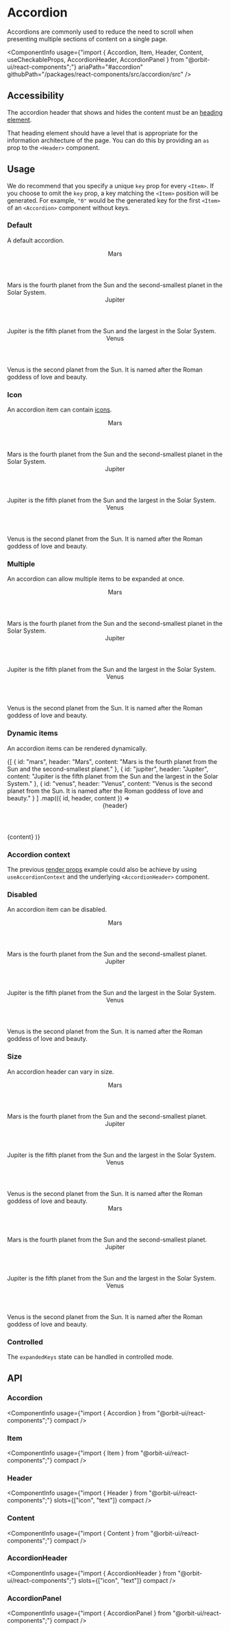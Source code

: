 
<Meta
    title="Components/Accordion"
    id="accordion"
/>

# Accordion

<Tagline>Accordions are commonly used to reduce the need to scroll when presenting multiple sections of content on a single page.</Tagline>

<ComponentInfo
    usage={"import { Accordion, Item, Header, Content, useCheckableProps, AccordionHeader, AccordionPanel } from \"@orbit-ui/react-components\";"}
    ariaPath="#accordion"
    githubPath="/packages/react-components/src/accordion/src"
/>

## Accessibility

The accordion header that shows and hides the content must be an [heading element](https://developer.mozilla.org/en-US/docs/Web/HTML/Element/Heading_Elements).

That heading element should have a level that is appropriate for the information architecture of the page. You can do this by providing an `as` prop to the `<Header>` component.

## Usage

We do recommend that you specify a unique `key` prop for every `<Item>`. If you choose to omit the `key` prop, a key matching the `<Item>` position will be generated. For example, `"0"` would be the generated key for the first `<Item>` of an `<Accordion>` component without keys.

### Default

A default accordion.

<Preview>
    <Story name="default">
        <Accordion>
            <Item key="mars">
                <Header as="h3">Mars</Header>
                <Content>Mars is the fourth planet from the Sun and the second-smallest planet in the Solar System.</Content>
            </Item>
            <Item key="jupiter">
                <Header as="h3">Jupiter</Header>
                <Content>Jupiter is the fifth planet from the Sun and the largest in the Solar System.</Content>
            </Item>
            <Item key="venus">
                <Header as="h3">Venus</Header>
                <Content>Venus is the second planet from the Sun. It is named after the Roman goddess of love and beauty.</Content>
            </Item>
        </Accordion>
    </Story>
</Preview>

### Icon

An accordion item can contain [icons](?path=/docs/icon-gallery--page).

<Preview>
    <Story name="icon">
        <Accordion>
            <Item key="mars">
                <Header as="h3">
                    <NotificationIcon />
                    <Text>Mars</Text>
                </Header>
                <Content>Mars is the fourth planet from the Sun and the second-smallest planet in the Solar System.</Content>
            </Item>
            <Item key="jupiter">
                <Header as="h3">
                    <InfoIcon />
                    <Text>Jupiter</Text>
                </Header>
                <Content>Jupiter is the fifth planet from the Sun and the largest in the Solar System.</Content>
            </Item>
            <Item key="venus">
                <Header as="h3">
                    <HelpIcon />
                    <Text>Venus</Text>
                </Header>
                <Content>Venus is the second planet from the Sun. It is named after the Roman goddess of love and beauty.</Content>
            </Item>
        </Accordion>
    </Story>
</Preview>

### Multiple

An accordion can allow multiple items to be expanded at once.

<Preview>
    <Story name="multiple">
        <Accordion expansionMode="multiple">
            <Item key="mars">
                <Header as="h3">Mars</Header>
                <Content>Mars is the fourth planet from the Sun and the second-smallest planet in the Solar System.</Content>
            </Item>
            <Item key="jupiter">
                <Header as="h3">Jupiter</Header>
                <Content>Jupiter is the fifth planet from the Sun and the largest in the Solar System.</Content>
            </Item>
            <Item key="venus">
                <Header as="h3">Venus</Header>
                <Content>Venus is the second planet from the Sun. It is named after the Roman goddess of love and beauty.</Content>
            </Item>
        </Accordion>
    </Story>
</Preview>

### Dynamic items

An accordion items can be rendered dynamically.

<Preview>
    <Story name="dynamic items">
        <Accordion aria-label="Planets">
            {[
                { id: "mars", header: "Mars", content: "Mars is the fourth planet from the Sun and the second-smallest planet." },
                { id: "jupiter", header: "Jupiter", content: "Jupiter is the fifth planet from the Sun and the largest in the Solar System." },
                { id: "venus", header: "Venus", content: "Venus is the second planet from the Sun. It is named after the Roman goddess of love and beauty." }
            ]
                .map(({ id, header, content }) =>
                    <Item key={id}>
                        <Header as="h3">{header}</Header>
                        <Content>{content}</Content>
                    </Item>
                )}
        </Accordion>
    </Story>
</Preview>

### Accordion context

The previous [render props](#render-props) example could also be achieve by using `useAccordionContext` and the underlying `<AccordionHeader>` component.

<Preview filePath="/accordion/docs/AccordionContext" />

### Disabled

An accordion item can be disabled.

<Preview>
    <Story name="disabled item">
        <Accordion>
            <Item key="mars">
                <Header as="h3">Mars</Header>
                <Content>Mars is the fourth planet from the Sun and the second-smallest planet.</Content>
            </Item>
            <Item disabled key="jupiter">
                <Header as="h3">Jupiter</Header>
                <Content>Jupiter is the fifth planet from the Sun and the largest in the Solar System.</Content>
            </Item>
            <Item key="venus">
                <Header as="h3">Venus</Header>
                <Content>Venus is the second planet from the Sun. It is named after the Roman goddess of love and beauty.</Content>
            </Item>
        </Accordion>
    </Story>
</Preview>

### Size

An accordion header can vary in size.

<Preview>
    <Story name="size">
        <Stack>
            <Accordion>
                <Item key="mars">
                    <Header size="sm" as="h3">Mars</Header>
                    <Content>Mars is the fourth planet from the Sun and the second-smallest planet.</Content>
                </Item>
                <Item key="jupiter">
                    <Header size="sm" as="h3">Jupiter</Header>
                    <Content>Jupiter is the fifth planet from the Sun and the largest in the Solar System.</Content>
                </Item>
                <Item key="venus">
                    <Header size="sm" as="h3">Venus</Header>
                    <Content>Venus is the second planet from the Sun. It is named after the Roman goddess of love and beauty.</Content>
                </Item>
            </Accordion>
            <Accordion>
                <Item key="mars">
                    <Header as="h3">Mars</Header>
                    <Content>Mars is the fourth planet from the Sun and the second-smallest planet.</Content>
                </Item>
                <Item key="jupiter">
                    <Header as="h3">Jupiter</Header>
                    <Content>Jupiter is the fifth planet from the Sun and the largest in the Solar System.</Content>
                </Item>
                <Item key="venus">
                    <Header as="h3">Venus</Header>
                    <Content>Venus is the second planet from the Sun. It is named after the Roman goddess of love and beauty.</Content>
                </Item>
            </Accordion>
        </Stack>
    </Story>
</Preview>

### Controlled

The `expandedKeys` state can be handled in controlled mode.

<Preview filePath="/accordion/docs/ControlledAccordion" />

## API

### Accordion

<ComponentInfo
    usage={"import { Accordion } from \"@orbit-ui/react-components\";"}
    compact
/>

<ArgsTable of={InnerAccordion} />

### Item

<ComponentInfo
    usage={"import { Item } from \"@orbit-ui/react-components\";"}
    compact
/>

<ArgsTable of={InnerItem} />

### Header

<ComponentInfo
    usage={"import { Header } from \"@orbit-ui/react-components\";"}
    slots={["icon", "text"]}
    compact
/>

<ArgsTable of={InnerHeader} />

### Content

<ComponentInfo
    usage={"import { Content } from \"@orbit-ui/react-components\";"}
    compact
/>

<ArgsTable of={InnerContent} />

### AccordionHeader

<ComponentInfo
    usage={"import { AccordionHeader } from \"@orbit-ui/react-components\";"}
    slots={["icon", "text"]}
    compact
/>

<ArgsTable of={InnerAccordionHeader} />

### AccordionPanel

<ComponentInfo
    usage={"import { AccordionPanel } from \"@orbit-ui/react-components\";"}
    compact
/>

<ArgsTable of={InnerAccordionPanel} />

